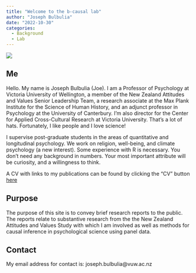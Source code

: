```yaml
---
title: "Welcome to the b-causal lab"
author: "Joseph Bulbulia"
date: "2022-10-30"
categories:
  - Background
  - Lab
---
```



![](jb.jpg)

## Me

Hello. My name is Joseph Bulbulia (Joe). I am a Professor of Psychology at Victoria University of Wellington, a member of the New Zealand Attitudes and Values Senior Leadership Team, a research associate at the Max Plank Institute for the Science of Human History, and an adjunct professor in Psychology at the University of Canterbury. I'm also director for the Center for Applied Cross-Cultural Research at Victoria University.  That's a lot of hats. Fortunately, I like people and I love science! 

I supervise post-graduate students in the areas of quantitative and longitudinal psychology. We work on religion, well-being, and climate psychology (a new interest).  Some experience with R is necessary.  You don't need any background in numbers. Your most important attribute will be curiosity, and a willingness to think.

A CV with links to my publications can be found by clicking the "CV" button [here]( https://josephbulbulia.netlify.app)

## Purpose

The purpose of this site is to convey brief research reports to the public. The reports relate to substantive research from the the New Zealand Attitudes and Values Study with which I am involved as well as methods for causal inference in psychological science using panel data. 

## Contact 

My email address for contact is: joseph.bulbulia@vuw.ac.nz
